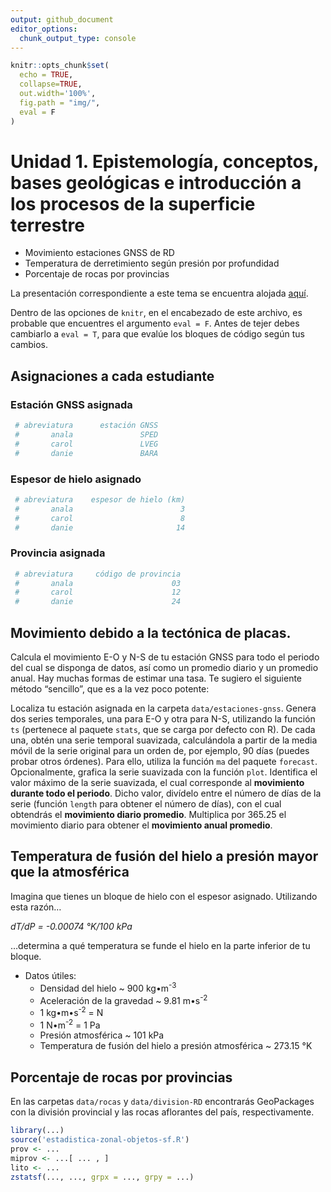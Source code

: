 ```yaml
---
output: github_document
editor_options: 
  chunk_output_type: console
---
```


```r
knitr::opts_chunk$set(
  echo = TRUE,
  collapse=TRUE,
  out.width='100%',
  fig.path = "img/",
  eval = F
)
```

# Unidad 1. Epistemología, conceptos, bases geológicas e introducción a los procesos de la superficie terrestre

* Movimiento estaciones GNSS de RD
* Temperatura de derretimiento según presión por profundidad
* Porcentaje de rocas por provincias

La presentación correspondiente a este tema se encuentra alojada [aquí](https://geomorfologia-master.github.io/tema-1-epistemologia-geologia-intro-procesos).

Dentro de las opciones de `knitr`, en el encabezado de este archivo, es probable que encuentres el argumento `eval = F`. Antes de tejer debes cambiarlo a `eval = T`, para que evalúe los bloques de código según tus cambios.

## Asignaciones a cada estudiante

### Estación GNSS asignada

```r
 # abreviatura      estación GNSS
 #       anala               SPED
 #       carol               LVEG
 #       danie               BARA
```


### Espesor de hielo asignado

```r
 # abreviatura    espesor de hielo (km)
 #       anala                        3
 #       carol                        8
 #       danie                       14
```


### Provincia asignada

```r
 # abreviatura     código de provincia
 #       anala                      03
 #       carol                      12
 #       danie                      24
```

## Movimiento debido a la tectónica de placas.

Calcula el movimiento E-O y N-S de tu estación GNSS para todo el periodo del cual se disponga de datos, así como un promedio diario y un promedio anual. Hay muchas formas de estimar una tasa. Te sugiero el siguiente método "sencillo", que es a la vez poco potente:

Localiza tu estación asignada en la carpeta `data/estaciones-gnss`. Genera dos series temporales, una para E-O y otra para N-S, utilizando la función `ts` (pertenece al paquete `stats`, que se carga por defecto con R). De cada una, obtén una serie temporal suavizada, calculándola a partir de la media móvil de la serie original para un orden de, por ejemplo, 90 días (puedes probar otros órdenes). Para ello, utiliza la función `ma` del paquete `forecast`. Opcionalmente, grafica la serie suavizada con la función `plot`. Identifica el valor máximo de la serie suavizada, el cual corresponde al __movimiento durante todo el periodo__. Dicho valor, divídelo entre el número de días de la serie (función `length` para obtener el número de días), con el cual obtendrás el __movimiento diario promedio__. Multiplica por 365.25 el movimiento diario para obtener el __movimiento anual promedio__.

## Temperatura de fusión del hielo a presión mayor que la atmosférica

Imagina que tienes un bloque de hielo con el espesor asignado. Utilizando esta razón...

*dT/dP = -0.00074 °K/100 kPa*

...determina a qué temperatura se funde el hielo en la parte inferior de tu bloque.

* Datos útiles:
    * Densidad del hielo ~ 900 kg•m<sup>-3</sup>
    * Aceleración de la gravedad ~ 9.81 m•s<sup>-2</sup>
    * 1 kg•m•s<sup>-2</sup> = N
    * 1 N•m<sup>-2</sup> = 1 Pa
    * Presión atmosférica ~ 101 kPa
    * Temperatura de fusión del hielo a presión atmosférica ~ 273.15 °K

## Porcentaje de rocas por provincias

En las carpetas `data/rocas` y `data/division-RD` encontrarás GeoPackages con la división provincial y las rocas aflorantes del país, respectivamente. 

```r
library(...)
source('estadistica-zonal-objetos-sf.R')
prov <- ...
miprov <- ...[ ... , ]
lito <- ...
zstatsf(..., ..., grpx = ..., grpy = ...)
```

